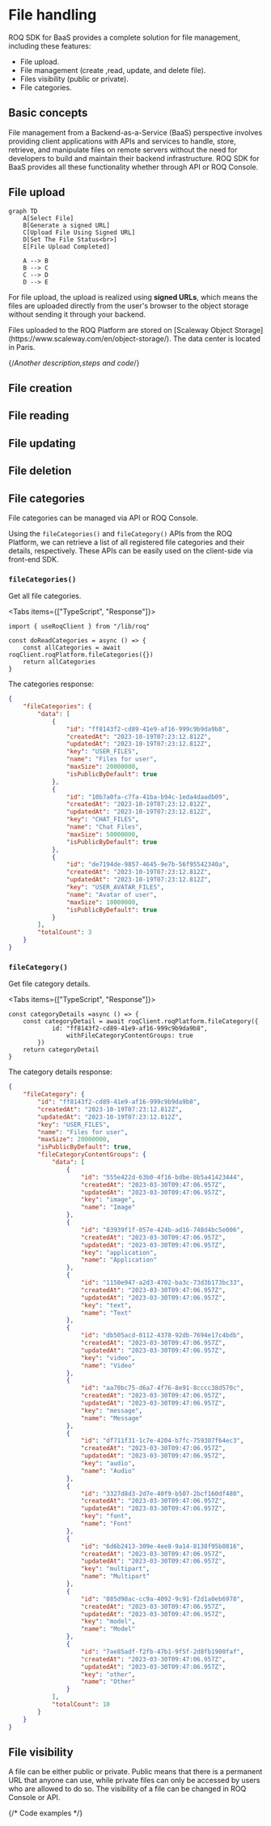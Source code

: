 
# File handling

ROQ SDK for BaaS provides a complete solution for file management, including these features:

- File upload.
- File management (create ,read, update, and delete file).
- Files visibility (public or private).
- File categories.


## Basic concepts

File management from a Backend-as-a-Service (BaaS) perspective involves providing client applications with APIs and services to handle, store, retrieve, and manipulate files on remote servers without the need for developers to build and maintain their backend infrastructure. ROQ SDK for BaaS provides all these functionality whether through API or ROQ Console.



## File upload

```mermaid
graph TD
    A[Select File]
    B[Generate a signed URL]
    C[Upload File Using Signed URL]
    D[Set The File Status<br>]
    E[File Upload Completed]

    A --> B
    B --> C
    C --> D
    D --> E
```

For file upload, the upload is realized using **signed URLs**, which means the files are uploaded directly from the user's browser to the object storage without sending it through your backend.

<Callout type="info">
  Files uploaded to the ROQ Platform are stored on [Scaleway Object Storage](https://www.scaleway.com/en/object-storage/). The data center is located in Paris. 
</Callout>


{/*Another description,steps and code*/}

## File creation

## File reading

## File updating

## File deletion

## File categories

File categories can be managed via API or ROQ Console. 

Using the `fileCategories()` and `fileCategory()` APIs from the ROQ Platform, we can retrieve a list of all registered file categories and their details, respectively. These APIs can be easily used on the client-side via front-end SDK.

### `fileCategories()`

Get all file categories.

<Tabs items={["TypeScript", "Response"]}>
<Tab>
```tsx
import { useRoqClient } from "/lib/roq"

const doReadCategories = async () => {
    const allCategories = await roqClient.roqPlatform.fileCategories({})
    return allCategories
}
```
</Tab>

<Tab>
The categories response: 

```json
{
    "fileCategories": {
        "data": [
            {
                "id": "ff8143f2-cd89-41e9-af16-999c9b9da9b8",
                "createdAt": "2023-10-19T07:23:12.812Z",
                "updatedAt": "2023-10-19T07:23:12.812Z",
                "key": "USER_FILES",
                "name": "Files for user",
                "maxSize": 20000000,
                "isPublicByDefault": true
            },
            {
                "id": "10b7a0fa-c7fa-41ba-b94c-1eda4daadb09",
                "createdAt": "2023-10-19T07:23:12.812Z",
                "updatedAt": "2023-10-19T07:23:12.812Z",
                "key": "CHAT_FILES",
                "name": "Chat Files",
                "maxSize": 50000000,
                "isPublicByDefault": true
            },
            {
                "id": "de7194de-9857-4645-9e7b-56f95542340a",
                "createdAt": "2023-10-19T07:23:12.812Z",
                "updatedAt": "2023-10-19T07:23:12.812Z",
                "key": "USER_AVATAR_FILES",
                "name": "Avatar of user",
                "maxSize": 10000000,
                "isPublicByDefault": true
            }
        ],
        "totalCount": 3
    }
}
```
</Tab>
</Tabs>

### `fileCategory()`

Get file category details.

<Tabs items={["TypeScript", "Response"]}>
<Tab>
```tsx
const categoryDetails =async () => {
    const categoryDetail = await roqClient.roqPlatform.fileCategory({
		    id: "ff8143f2-cd89-41e9-af16-999c9b9da9b8",
				withFileCategoryContentGroups: true
		})
    return categoryDetail
}
```
</Tab>
<Tab>
The category details response:

```json
{
    "fileCategory": {
        "id": "ff8143f2-cd89-41e9-af16-999c9b9da9b8",
        "createdAt": "2023-10-19T07:23:12.812Z",
        "updatedAt": "2023-10-19T07:23:12.812Z",
        "key": "USER_FILES",
        "name": "Files for user",
        "maxSize": 20000000,
        "isPublicByDefault": true,
        "fileCategoryContentGroups": {
            "data": [
                {
                    "id": "555e422d-63b0-4f16-bdbe-8b5a41423444",
                    "createdAt": "2023-03-30T09:47:06.957Z",
                    "updatedAt": "2023-03-30T09:47:06.957Z",
                    "key": "image",
                    "name": "Image"
                },
                {
                    "id": "83939f1f-057e-424b-ad16-748d4bc5e006",
                    "createdAt": "2023-03-30T09:47:06.957Z",
                    "updatedAt": "2023-03-30T09:47:06.957Z",
                    "key": "application",
                    "name": "Application"
                },
                {
                    "id": "1150e947-a2d3-4702-ba3c-73d3b173bc33",
                    "createdAt": "2023-03-30T09:47:06.957Z",
                    "updatedAt": "2023-03-30T09:47:06.957Z",
                    "key": "text",
                    "name": "Text"
                },
                {
                    "id": "db505acd-0112-4378-92db-7694e17c4bdb",
                    "createdAt": "2023-03-30T09:47:06.957Z",
                    "updatedAt": "2023-03-30T09:47:06.957Z",
                    "key": "video",
                    "name": "Video"
                },
                {
                    "id": "aa70bc75-d6a7-4f76-8e91-8cccc38d570c",
                    "createdAt": "2023-03-30T09:47:06.957Z",
                    "updatedAt": "2023-03-30T09:47:06.957Z",
                    "key": "message",
                    "name": "Message"
                },
                {
                    "id": "df711f31-1c7e-4204-b7fc-759307f64ec3",
                    "createdAt": "2023-03-30T09:47:06.957Z",
                    "updatedAt": "2023-03-30T09:47:06.957Z",
                    "key": "audio",
                    "name": "Audio"
                },
                {
                    "id": "3327d8d3-2d7e-40f9-b507-2bcf160df480",
                    "createdAt": "2023-03-30T09:47:06.957Z",
                    "updatedAt": "2023-03-30T09:47:06.957Z",
                    "key": "font",
                    "name": "Font"
                },
                {
                    "id": "6d6b2413-309e-4ee8-9a14-8138f95b0816",
                    "createdAt": "2023-03-30T09:47:06.957Z",
                    "updatedAt": "2023-03-30T09:47:06.957Z",
                    "key": "multipart",
                    "name": "Multipart"
                },
                {
                    "id": "085d98ac-cc9a-4092-9c91-f2d1a0eb6978",
                    "createdAt": "2023-03-30T09:47:06.957Z",
                    "updatedAt": "2023-03-30T09:47:06.957Z",
                    "key": "model",
                    "name": "Model"
                },
                {
                    "id": "7ae85adf-f2fb-47b1-9f5f-2d8fb1900faf",
                    "createdAt": "2023-03-30T09:47:06.957Z",
                    "updatedAt": "2023-03-30T09:47:06.957Z",
                    "key": "other",
                    "name": "Other"
                }
            ],
            "totalCount": 10
        }
    }
}
```
</Tab>

</Tabs>


## File visibility

A file can be either public or private. Public means that there is a permanent URL that anyone can use, while private files can only be accessed by users who are allowed to do so. The visibility of a file can be changed in ROQ Console or API.

{/* Code examples */}

